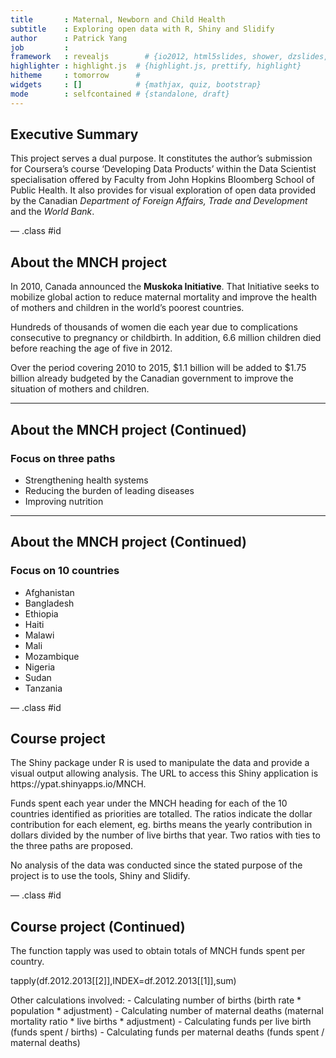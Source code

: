 ```yaml
---
title       : Maternal, Newborn and Child Health
subtitle    : Exploring open data with R, Shiny and Slidify
author      : Patrick Yang
job         : 
framework   : revealjs        # {io2012, html5slides, shower, dzslides, ...}
highlighter : highlight.js  # {highlight.js, prettify, highlight}
hitheme     : tomorrow      # 
widgets     : []            # {mathjax, quiz, bootstrap}
mode        : selfcontained # {standalone, draft}
---
```


## Executive Summary

This project serves a dual purpose.  It constitutes the author's submission for Coursera's course 'Developing Data Products' within the Data Scientist specialisation offered by Faculty from John Hopkins Bloomberg School of Public Health.  It also provides for visual exploration of open data provided by the Canadian *Department of Foreign Affairs, Trade and Development* and the *World Bank*.

--- .class #id 

## About the MNCH project

In 2010, Canada announced the **Muskoka Initiative**. That Initiative seeks to mobilize global action to reduce maternal mortality and improve the health of mothers and children in the world's poorest countries.

Hundreds of thousands of women die each year due to complications consecutive to pregnancy or childbirth. In addition, 6.6 million children died before reaching the age of five in 2012.

Over the period covering 2010 to 2015, $1.1 billion will be added to $1.75 billion already budgeted by the Canadian government to improve the situation of mothers and children.

---

## About the MNCH project (Continued)

### Focus on three paths

- Strengthening health systems
- Reducing the burden of leading diseases
- Improving nutrition

---

## About the MNCH project (Continued)

### Focus on 10 countries
- Afghanistan
- Bangladesh
- Ethiopia
- Haiti
- Malawi
- Mali
- Mozambique
- Nigeria
- Sudan
- Tanzania


--- .class #id 

## Course project

The Shiny package under R is used to manipulate the data and provide a visual output allowing analysis.  The URL to access this Shiny application is https://ypat.shinyapps.io/MNCH.

Funds spent each year under the MNCH heading for each of the 10 countries identified as priorities are totalled.  The ratios indicate the dollar contribution for each element, eg. births means the yearly contribution in dollars divided by the number of live births that year.  Two ratios with ties to the three paths are proposed.

No analysis of the data was conducted since the stated purpose of the project is to use the tools, Shiny and Slidify.

--- .class #id 

## Course project (Continued)

The function tapply was used to obtain totals of MNCH funds spent per country.

  tapply(df.2012.2013[[2]],INDEX=df.2012.2013[[1]],sum)

Other calculations involved:
- Calculating number of births (birth rate * population * adjustment)
- Calculating number of maternal deaths (maternal mortality ratio * live births * adjustment)
- Calculating funds per live birth (funds spent / births)
- Calculating funds per maternal deaths (funds spent / maternal deaths)
